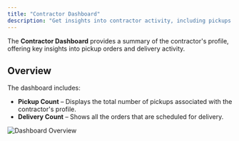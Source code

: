 ```yaml
---
title: "Contractor Dashboard"
description: "Get insights into contractor activity, including pickups and deliveries."
---
```


The **Contractor Dashboard** provides a summary of the contractor's profile, offering key insights into pickup orders and delivery activity.

## Overview

The dashboard includes:

- **Pickup Count** – Displays the total number of pickups associated with the contractor's profile.
- **Delivery Count** – Shows all the orders that are scheduled for delivery.

![Dashboard Overview](/images/contractordashboard.png)
